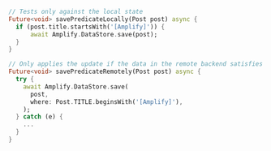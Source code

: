 ```dart
// Tests only against the local state
Future<void> savePredicateLocally(Post post) async {
  if (post.title.startsWith('[Amplify]')) {
      await Amplify.DataStore.save(post);
  }
}

// Only applies the update if the data in the remote backend satisfies the criteria
Future<void> savePredicateRemotely(Post post) async {
  try {
    await Amplify.DataStore.save(
      post,
      where: Post.TITLE.beginsWith('[Amplify]'),
    );
  } catch (e) {
    ...
  }
}
```
